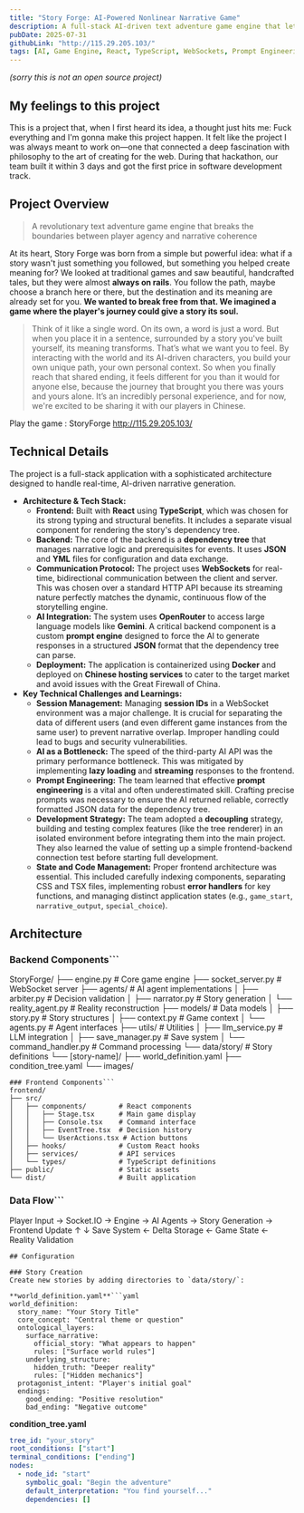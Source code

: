 ```yaml
---
title: "Story Forge: AI-Powered Nonlinear Narrative Game"
description: A full-stack AI-driven text adventure game engine that lets players break the linear storyline and co-create unique stories.
pubDate: 2025-07-31
githubLink: "http://115.29.205.103/"
tags: [AI, Game Engine, React, TypeScript, WebSockets, Prompt Engineering, Full Stack]
---
```


*(sorry this is not an open source project)*

## My feelings to this project

This is a project that, when I first heard its idea,  a thought just hits me: Fuck everything and I'm gonna make this project happen. It felt like the project I was always meant to work on—one that connected a deep fascination with philosophy to the art of creating for the web. During that hackathon, our team built it within 3 days and got the first price in software development track.

## Project Overview

> A revolutionary text adventure game engine that breaks the boundaries between player agency and narrative coherence

At its heart, Story Forge was born from a simple but powerful idea: what if a story wasn't just something you followed, but something you helped create meaning for? We looked at traditional games and saw beautiful, handcrafted tales, but they were almost **always on rails**. You follow the path, maybe choose a branch here or there, but the destination and its meaning are already set for you. **We wanted to break free from that. We imagined a game where the player's journey could give a story its soul.**

> Think of it like a single word. On its own, a word is just a word. But when you place it in a sentence, surrounded by a story you've built yourself, its meaning transforms. That’s what we want you to feel. By interacting with the world and its AI-driven characters, you build your own unique path, your own personal context. So when you finally reach that shared ending, it feels different for you than it would for anyone else, because the journey that brought you there was yours and yours alone. It’s an incredibly personal experience, and for now, we're excited to be sharing it with our players in Chinese.

Play the game : StoryForge http://115.29.205.103/

## Technical Details

The project is a full-stack application with a sophisticated architecture designed to handle real-time, AI-driven narrative generation.

- **Architecture & Tech Stack:**
  - **Frontend:** Built with **React** using **TypeScript**, which was chosen for its strong typing and structural benefits. It includes a separate visual component for rendering the story's dependency tree.
  - **Backend:** The core of the backend is a **dependency tree** that manages narrative logic and prerequisites for events. It uses **JSON** and **YML** files for configuration and data exchange.
  - **Communication Protocol:** The project uses **WebSockets** for real-time, bidirectional communication between the client and server. This was chosen over a standard HTTP API because its streaming nature perfectly matches the dynamic, continuous flow of the storytelling engine.
  - **AI Integration:** The system uses **OpenRouter** to access large language models like **Gemini**. A critical backend component is a custom **prompt engine** designed to force the AI to generate responses in a structured **JSON** format that the dependency tree can parse.
  - **Deployment:** The application is containerized using **Docker** and deployed on **Chinese hosting services** to cater to the target market and avoid issues with the Great Firewall of China.
- **Key Technical Challenges and Learnings:**
  - **Session Management:** Managing **session IDs** in a WebSocket environment was a major challenge. It is crucial for separating the data of different users (and even different game instances from the same user) to prevent narrative overlap. Improper handling could lead to bugs and security vulnerabilities.
  - **AI as a Bottleneck:** The speed of the third-party AI API was the primary performance bottleneck. This was mitigated by implementing **lazy loading** and **streaming** responses to the frontend.
  - **Prompt Engineering:** The team learned that effective **prompt engineering** is a vital and often underestimated skill. Crafting precise prompts was necessary to ensure the AI returned reliable, correctly formatted JSON data for the dependency tree.
  - **Development Strategy:** The team adopted a **decoupling** strategy, building and testing complex features (like the tree renderer) in an isolated environment before integrating them into the main project. They also learned the value of setting up a simple frontend-backend connection test before starting full development.
  - **State and Code Management:** Proper frontend architecture was essential. This included carefully indexing components, separating CSS and TSX files, implementing robust **error handlers** for key functions, and managing distinct application states (e.g., `game_start`, `narrative_output`, `special_choice`).

## Architecture

### Backend Components```
StoryForge/
├── engine.py              # Core game engine
├── socket_server.py       # WebSocket server
├── agents/                # AI agent implementations
│   ├── arbiter.py         # Decision validation
│   ├── narrator.py        # Story generation
│   └── reality_agent.py   # Reality reconstruction
├── models/                # Data models
│   ├── story.py           # Story structures
│   ├── context.py         # Game context
│   └── agents.py          # Agent interfaces
├── utils/                 # Utilities
│   ├── llm_service.py     # LLM integration
│   ├── save_manager.py    # Save system
│   └── command_handler.py # Command processing
└── data/story/            # Story definitions
    └── [story-name]/
        ├── world_definition.yaml
        ├── condition_tree.yaml
        └── images/
```
### Frontend Components```
frontend/
├── src/
│   ├── components/        # React components
│   │   ├── Stage.tsx      # Main game display
│   │   ├── Console.tsx    # Command interface
│   │   ├── EventTree.tsx  # Decision history
│   │   └── UserActions.tsx # Action buttons
│   ├── hooks/             # Custom React hooks
│   ├── services/          # API services
│   └── types/             # TypeScript definitions
├── public/                # Static assets
└── dist/                  # Built application
```
### Data Flow```
Player Input → Socket.IO → Engine → AI Agents → Story Generation → Frontend Update
     ↑                                    ↓
Save System ← Delta Storage ← Game State ← Reality Validation
```
## Configuration

### Story Creation
Create new stories by adding directories to `data/story/`:

**world_definition.yaml**```yaml
world_definition:
  story_name: "Your Story Title"
  core_concept: "Central theme or question"
  ontological_layers:
    surface_narrative:
      official_story: "What appears to happen"
      rules: ["Surface world rules"]
    underlying_structure:
      hidden_truth: "Deeper reality"
      rules: ["Hidden mechanics"]
  protagonist_intent: "Player's initial goal"
  endings:
    good_ending: "Positive resolution"
    bad_ending: "Negative outcome"
```
**condition_tree.yaml**
```yaml
tree_id: "your_story"
root_conditions: ["start"]
terminal_conditions: ["ending"]
nodes:
  - node_id: "start"
    symbolic_goal: "Begin the adventure"
    default_interpretation: "You find yourself..."
    dependencies: []
```